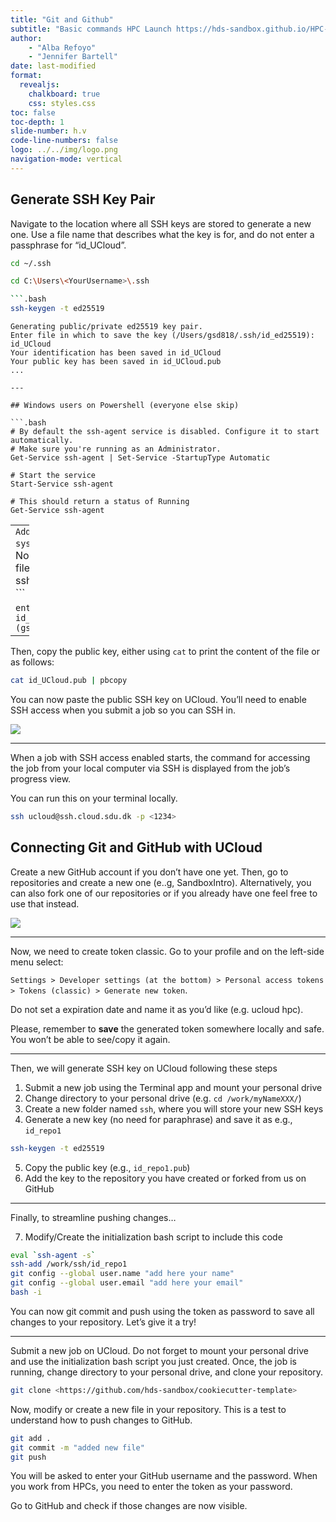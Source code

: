 ```yaml
---
title: "Git and Github"
subtitle: "Basic commands HPC Launch https://hds-sandbox.github.io/HPC-lab/"
author: 
    - "Alba Refoyo"
    - "Jennifer Bartell"
date: last-modified
format: 
  revealjs:
    chalkboard: true
    css: styles.css
toc: false
toc-depth: 1
slide-number: h.v
code-line-numbers: false
logo: ../../img/logo.png
navigation-mode: vertical
---
```


## Generate SSH Key Pair

Navigate to the location where all SSH keys are stored to generate a new one. Use a file name that describes what the key is for, and do not enter a passphrase for "id_UCloud".  

```.bash
cd ~/.ssh 
```

```.bash
cd C:\Users\<YourUsername>\.ssh

```.bash
ssh-keygen -t ed25519 
```

```
Generating public/private ed25519 key pair.
Enter file in which to save the key (/Users/gsd818/.ssh/id_ed25519): id_UCloud
Your identification has been saved in id_UCloud
Your public key has been saved in id_UCloud.pub
...

---

## Windows users on Powershell (everyone else skip)

```.bash
# By default the ssh-agent service is disabled. Configure it to start automatically.
# Make sure you're running as an Administrator.
Get-Service ssh-agent | Set-Service -StartupType Automatic

# Start the service
Start-Service ssh-agent

# This should return a status of Running
Get-Service ssh-agent
```

---
```
Add the key to your system:
```.bash
## Now load your key files into ssh-agent
ssh-add id_UCloud
```

```
entity added: id_UCloud (gsd818@SUN1029429)
```

---

Then, copy the public key, either using `cat` to print the content of the file or as follows:

```.bash
cat id_UCloud.pub | pbcopy 
```

You can now paste the public SSH key on UCloud. You'll need to enable SSH access when you submit a job so you can SSH in. 

![](../../develop/images/sshkey_step2.png)

---

When a job with SSH access enabled starts, the command for accessing the job from your local computer via SSH is displayed from the job’s progress view. 

You can run this on your terminal locally. 

```.bash
ssh ucloud@ssh.cloud.sdu.dk -p <1234>
```

## Connecting Git and GitHub with UCloud

Create a new GitHub account if you don't have one yet. Then, go to repositories and create a new one (e..g, SandboxIntro). Alternatively, you can also fork one of our repositories or if you already have one feel free to use that instead. 

![](./img/github_repo.png)

---

Now, we need to create token classic. Go to your profile and on the left-side menu select:

`Settings > Developer settings (at the bottom) > Personal access tokens > Tokens (classic) > Generate new token`. 

Do not set a expiration date and name it as you'd like (e.g. ucloud hpc). 

Please, remember to **save** the generated token somewhere locally and safe. You won't be able to see/copy it again. 

---

Then, we will generate SSH key on UCloud following these steps

  1. Submit a new job using the Terminal app and mount your personal drive
  2. Change directory to your personal drive (e.g. `cd /work/myNameXXX/`)
  3. Create a new folder named `ssh`, where you will store your new SSH keys
  4. Generate a new key (no need for paraphrase) and save it as e.g., `id_repo1`
  ```.bash
  ssh-keygen -t ed25519
  ```
  5. Copy the public key (e.g., `id_repo1.pub`)
  6. Add the key to the repository you have created or forked from us on GitHub

---

Finally, to streamline pushing changes...

  7. Modify/Create the initialization bash script to include this code

  ```.bash
  eval `ssh-agent -s`
  ssh-add /work/ssh/id_repo1
  git config --global user.name "add here your name"
  git config --global user.email "add here your email"
  bash -i 
  ```

You can now git commit and push using the token as password to save all changes to your repository. Let's give it a try!

---

Submit a new job on UCloud. Do not forget to mount your personal drive and use the initialization bash script you just created. Once, the job is running, change directory to your personal drive, and clone your repository. 

```.bash
git clone <https://github.com/hds-sandbox/cookiecutter-template>
```

Now, modify or create a new file in your repository. This is a test to understand how to push changes to GitHub. 

```.bash
git add . 
git commit -m "added new file"
git push 
```

You will be asked to enter your GitHub username and the password. When you work from HPCs, you need to enter the token as your password. 

Go to GitHub and check if those changes are now visible. 

